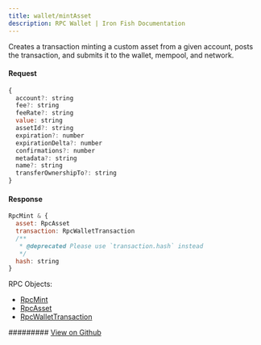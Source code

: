 ```yaml
---
title: wallet/mintAsset
description: RPC Wallet | Iron Fish Documentation
---
```


Creates a transaction minting a custom asset from a given account, posts the transaction, and submits it to the wallet, mempool, and network.

#### Request

```js
{
  account?: string
  fee?: string
  feeRate?: string
  value: string
  assetId?: string
  expiration?: number
  expirationDelta?: number
  confirmations?: number
  metadata?: string
  name?: string
  transferOwnershipTo?: string
}
```

#### Response

```js
RpcMint & {
  asset: RpcAsset
  transaction: RpcWalletTransaction
  /**
   * @deprecated Please use `transaction.hash` instead
   */
  hash: string
}
```

RPC Objects: 
- [RpcMint](/developers/documentation/rpc/objects/rpcMint)
- [RpcAsset](/developers/documentation/rpc/objects/rpcAsset)
- [RpcWalletTransaction](/developers/documentation/rpc/objects/rpcWalletTransaction)

######### [View on Github](https://github.com/iron-fish/ironfish/blob/master/ironfish/src/rpc/routes/wallet/mintAsset.ts)
